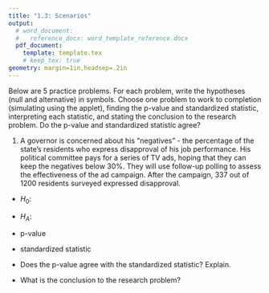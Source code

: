 ```yaml
---
title: "1.3: Scenarios"
output: 
  # word_document:
  #   reference_docx: word_template_reference.docx
  pdf_document:
    template: template.tex
    # keep_tex: true
geometry: margin=1in,headsep=.2in
---
```


Below are 5 practice problems. For each problem, write the hypotheses (null and alternative) in symbols. Choose one problem to work to completion (simulating using the applet), finding the p-value and standardized statistic, interpreting each statistic, and stating the conclusion to the research problem. Do the p-value and standardized statistic agree?

1. A governor is concerned about his "negatives" - the percentage of the state's residents who express disapproval of his job performance. His political committee pays for a series of TV ads, hoping that they can keep the negatives below 30%. They will use follow-up polling to assess the effectiveness of the ad campaign. After the campaign, 337 out of 1200 residents surveyed expressed disapproval. 
  
  - $H_0$:
  
  - $H_A$:
  
  - p-value
  
  - standardized statistic
  
  - Does the p-value agree with the standardized statistic? Explain.
  
  - What is the conclusion to the research problem?
